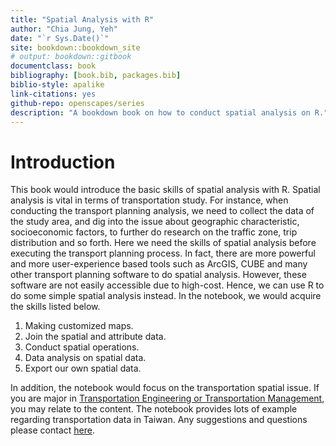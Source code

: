 ```yaml
--- 
title: "Spatial Analysis with R"
author: "Chia Jung, Yeh"
date: "`r Sys.Date()`"
site: bookdown::bookdown_site
# output: bookdown::gitbook
documentclass: book
bibliography: [book.bib, packages.bib]
biblio-style: apalike
link-citations: yes
github-repo: openscapes/series
description: "A bookdown book on how to conduct spatial analysis on R."
---
```


# Introduction

This book would introduce the basic skills of spatial analysis with R. Spatial analysis is vital in terms of transportation study. For instance, when conducting the transport planning analysis, we need to collect the data of the study area, and dig into the issue about geographic characteristic, socioeconomic factors, to further do research on the traffic zone, trip distribution and so forth. Here we need the skills of spatial analysis before executing the transport planning process. In fact, there are more powerful and more user-experience based tools such as ArcGIS, CUBE and many other transport planning software to do spatial analysis. However, these software are not easily accessible due to high-cost. Hence, we can use R to do some simple spatial analysis instead. In the notebook, we would acquire the skills listed below.  

1. Making customized maps.  
2. Join the spatial and attribute data.  
3. Conduct spatial operations.  
4. Data analysis on spatial data.  
5. Export our own spatial data.  

In addition, the notebook would focus on the transportation spatial issue. If you are major in [Transportation Engineering or Transportation Management](https://www.tlm.nctu.edu.tw/en/), you may relate to the content. The notebook provides lots of example regarding transportation data in Taiwan. Any suggestions and questions please contact <a href="mailto:1328robert@gmail.com"><u>here</u></a>.
<br/>

